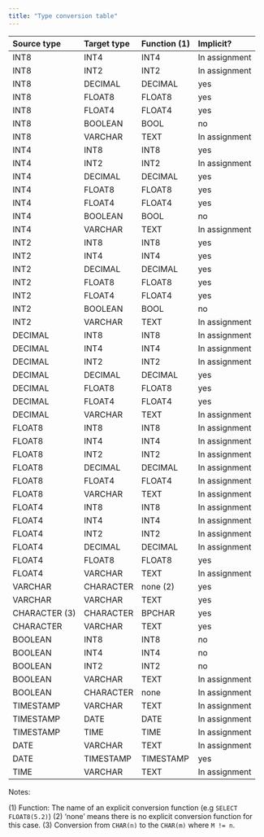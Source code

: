 ```yaml
---
title: "Type conversion table"
---
```


| **Source type** | **Target type** | **Function (1)** | **Implicit?** |
| :-------------- | :-------------- | :------------------------- | :------------ |
| INT8            | INT4            | INT4                       | In assignment |
| INT8            | INT2            | INT2                       | In assignment |
| INT8            | DECIMAL         | DECIMAL                    | yes           |
| INT8            | FLOAT8          | FLOAT8                     | yes           |
| INT8            | FLOAT4          | FLOAT4                     | yes           |
| INT8            | BOOLEAN         | BOOL                       | no            |
| INT8            | VARCHAR         | TEXT                       | In assignment |
| INT4            | INT8            | INT8                       | yes           |
| INT4            | INT2            | INT2                       | In assignment |
| INT4            | DECIMAL         | DECIMAL                    | yes           |
| INT4            | FLOAT8          | FLOAT8                     | yes           |
| INT4            | FLOAT4          | FLOAT4                     | yes           |
| INT4            | BOOLEAN         | BOOL                       | no            |
| INT4            | VARCHAR         | TEXT                       | In assignment |
| INT2            | INT8            | INT8                       | yes           |
| INT2            | INT4            | INT4                       | yes           |
| INT2            | DECIMAL         | DECIMAL                    | yes           |
| INT2            | FLOAT8          | FLOAT8                     | yes           |
| INT2            | FLOAT4          | FLOAT4                     | yes           |
| INT2            | BOOLEAN         | BOOL                       | no            |
| INT2            | VARCHAR         | TEXT                       | In assignment |
| DECIMAL         | INT8            | INT8                       | In assignment |
| DECIMAL         | INT4            | INT4                       | In assignment |
| DECIMAL         | INT2            | INT2                       | In assignment |
| DECIMAL         | DECIMAL         | DECIMAL                    | yes           |
| DECIMAL         | FLOAT8          | FLOAT8                     | yes           |
| DECIMAL         | FLOAT4          | FLOAT4                     | yes           |
| DECIMAL         | VARCHAR         | TEXT                       | In assignment |
| FLOAT8          | INT8            | INT8                       | In assignment |
| FLOAT8          | INT4            | INT4                       | In assignment |
| FLOAT8          | INT2            | INT2                       | In assignment |
| FLOAT8          | DECIMAL         | DECIMAL                    | In assignment |
| FLOAT8          | FLOAT4          | FLOAT4                     | In assignment |
| FLOAT8          | VARCHAR         | TEXT                       | In assignment |
| FLOAT4          | INT8            | INT8                       | In assignment |
| FLOAT4          | INT4            | INT4                       | In assignment |
| FLOAT4          | INT2            | INT2                       | In assignment |
| FLOAT4          | DECIMAL         | DECIMAL                    | In assignment |
| FLOAT4          | FLOAT8          | FLOAT8                     | yes           |
| FLOAT4          | VARCHAR         | TEXT                       | In assignment |
| VARCHAR         | CHARACTER       | none (2)                   | yes           |
| VARCHAR         | VARCHAR         | TEXT                       | yes           |
| CHARACTER (3)   | CHARACTER       | BPCHAR                     | yes           |
| CHARACTER       | VARCHAR         | TEXT                       | yes           |
| BOOLEAN         | INT8            | INT8                       | no            |
| BOOLEAN         | INT4            | INT4                       | no            |
| BOOLEAN         | INT2            | INT2                       | no            |
| BOOLEAN         | VARCHAR         | TEXT                       | In assignment |
| BOOLEAN         | CHARACTER       | none                       | In assignment |
| TIMESTAMP       | VARCHAR         | TEXT                       | In assignment |
| TIMESTAMP       | DATE            | DATE                       | In assignment |
| TIMESTAMP       | TIME            | TIME                       | In assignment |
| DATE            | VARCHAR         | TEXT                       | In assignment |
| DATE            | TIMESTAMP       | TIMESTAMP                  | yes           |
| TIME            | VARCHAR         | TEXT                       | In assignment |

Notes:

(1) Function: The name of an explicit conversion function (e.g `SELECT FLOAT8(5.2)`)
(2) ‘none’ means there is no explicit conversion function for this case.
(3) Conversion from `CHAR(n)` to the `CHAR(m)` where `M != n`.